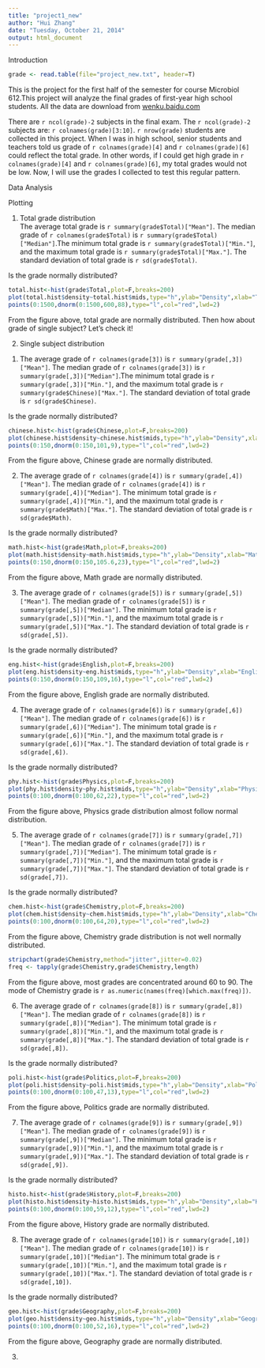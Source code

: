 ```yaml
---
title: "project1_new"
author: "Hui Zhang"
date: "Tuesday, October 21, 2014"
output: html_document
---
```


Introduction 
```r
grade <- read.table(file="project_new.txt", header=T)

```
This is the project for the first half of the semester for course Microbiol 612.This project will analyze the final grades of first-year high school students. All the data are download from [wenku.baidu.com](http://wenku.baidu.com/view/09f6dc3752ea551811a68727.html)      

There are `r ncol(grade)-2` subjects in the final exam. The `r ncol(grade)-2` subjects are: `r colnames(grade)[3:10]`. `r nrow(grade)` students are collected in this project. When I was in high school, senior students and teachers told us grade of `r colnames(grade)[4]` and `r colnames(grade)[6]` could reflect the total grade. In other words, if I could get high grade in `r colnames(grade)[4]` and `r colnames(grade)[6]`, my total grades would not be low. Now, I will use the grades I collected to test this regular pattern.


Data Analysis    

Plotting    

1. Total grade distribution    
The average total grade is `r summary(grade$Total)["Mean"]`. The median grade of `r colnames(grade$Total)` is `r summary(grade$Total)["Median"]`.The minimum total grade is `r summary(grade$Total)["Min."]`, and the maximum total grade is `r summary(grade$Total)["Max."]`. The standard deviation of total grade is `r sd(grade$Total)`.     

Is the grade normally distributed?
      
```r
total.hist<-hist(grade$Total,plot=F,breaks=200)
plot(total.hist$density~total.hist$mids,type="h",ylab="Density",xlab="Total grade",main="Total Grade Distribution")
points(0:1500,dnorm(0:1500,600,88),type="l",col="red",lwd=2)

```
       
From the figure above, total grade are normally distributed. Then how about grade of single subject? Let's check it!      

2. Single subject distribution     
(1) The average grade of `r colnames(grade[3])` is `r summary(grade[,3])["Mean"]`. The median grade of `r colnames(grade[3])` is `r summary(grade[,3])["Median"]`.The minimum total grade is `r summary(grade[,3])["Min."]`, and the maximum total grade is `r summary(grade$Chinese)["Max."]`. The standard deviation of total grade is `r sd(grade$Chinese)`.     

Is the grade normally distributed?
      
```r
chinese.hist<-hist(grade$Chinese,plot=F,breaks=200)
plot(chinese.hist$density~chinese.hist$mids,type="h",ylab="Density",xlab="Chinese grade",main="Chinese Grade Distribution")
points(0:150,dnorm(0:150,101,9),type="l",col="red",lwd=2)

```
       
From the figure above, Chinese grade are normally distributed.     

(2) The average grade of `r colnames(grade[4])` is `r summary(grade[,4])["Mean"]`. The median grade of `r colnames(grade[4])` is `r summary(grade[,4])["Median"]`. The minimum total grade is `r summary(grade[,4])["Min."]`, and the maximum total grade is `r summary(grade$Math)["Max."]`. The standard deviation of total grade is `r sd(grade$Math)`.     

Is the grade normally distributed?
      
```r
math.hist<-hist(grade$Math,plot=F,breaks=200)
plot(math.hist$density~math.hist$mids,type="h",ylab="Density",xlab="Math grade",main="Math Grade Distribution")
points(0:150,dnorm(0:150,105.6,23),type="l",col="red",lwd=2)

```
       
From the figure above, Math grade are normally distributed.     

(3) The average grade of `r colnames(grade[5])` is `r summary(grade[,5])["Mean"]`. The median grade of `r colnames(grade[5])` is `r summary(grade[,5])["Median"]`. The minimum total grade is `r summary(grade[,5])["Min."]`, and the maximum total grade is `r summary(grade[,5])["Max."]`. The standard deviation of total grade is `r sd(grade[,5])`.     

Is the grade normally distributed?
      
```r
eng.hist<-hist(grade$English,plot=F,breaks=200)
plot(eng.hist$density~eng.hist$mids,type="h",ylab="Density",xlab="English grade",main="English Grade Distribution")
points(0:150,dnorm(0:150,109,16),type="l",col="red",lwd=2)

```
       
From the figure above, English grade are normally distributed.    

(4) The average grade of `r colnames(grade[6])` is `r summary(grade[,6])["Mean"]`. The median grade of `r colnames(grade[6])` is `r summary(grade[,6])["Median"]`. The minimum total grade is `r summary(grade[,6])["Min."]`, and the maximum total grade is `r summary(grade[,6])["Max."]`. The standard deviation of total grade is `r sd(grade[,6])`.     

Is the grade normally distributed?
      
```r
phy.hist<-hist(grade$Physics,plot=F,breaks=200)
plot(phy.hist$density~phy.hist$mids,type="h",ylab="Density",xlab="Physics grade",main="Physics Grade Distribution")
points(0:100,dnorm(0:100,62,22),type="l",col="red",lwd=2)

```
       
From the figure above, Physics grade distribution almost follow normal distribution.    

(5) The average grade of `r colnames(grade[7])` is `r summary(grade[,7])["Mean"]`. The median grade of `r colnames(grade[7])` is `r summary(grade[,7])["Median"]`. The minimum total grade is `r summary(grade[,7])["Min."]`, and the maximum total grade is `r summary(grade[,7])["Max."]`. The standard deviation of total grade is `r sd(grade[,7])`.     

Is the grade normally distributed?
      
```r
chem.hist<-hist(grade$Chemistry,plot=F,breaks=200)
plot(chem.hist$density~chem.hist$mids,type="h",ylab="Density",xlab="Chemistry grade",main="Chemistry Grade Distribution")
points(0:100,dnorm(0:100,64,20),type="l",col="red",lwd=2)

```
       
From the figure above, Chemistry grade distribution is not well normally distributed.       
```r
stripchart(grade$Chemistry,method="jitter",jitter=0.02)
freq <- tapply(grade$Chemistry,grade$Chemistry,length)
```
        
From the figure above, most grades are concentrated around 60 to 90. The mode of Chemistry grade is `r as.numeric(names(freq)[which.max(freq)])`.
       
       
(6) The average grade of `r colnames(grade[8])` is `r summary(grade[,8])["Mean"]`. The median grade of `r colnames(grade[8])` is `r summary(grade[,8])["Median"]`. The minimum total grade is `r summary(grade[,8])["Min."]`, and the maximum total grade is `r summary(grade[,8])["Max."]`. The standard deviation of total grade is `r sd(grade[,8])`.     

Is the grade normally distributed?
      
```r
poli.hist<-hist(grade$Politics,plot=F,breaks=200)
plot(poli.hist$density~poli.hist$mids,type="h",ylab="Density",xlab="Politics grade",main="Politics Grade Distribution")
points(0:100,dnorm(0:100,47,13),type="l",col="red",lwd=2)

```
       
From the figure above, Politics grade are normally distributed.     

(7) The average grade of `r colnames(grade[9])` is `r summary(grade[,9])["Mean"]`. The median grade of `r colnames(grade[9])` is `r summary(grade[,9])["Median"]`. The minimum total grade is `r summary(grade[,9])["Min."]`, and the maximum total grade is `r summary(grade[,9])["Max."]`. The standard deviation of total grade is `r sd(grade[,9])`.     

Is the grade normally distributed?
      
```r
histo.hist<-hist(grade$History,plot=F,breaks=200)
plot(histo.hist$density~histo.hist$mids,type="h",ylab="Density",xlab="History grade",main="History Grade Distribution")
points(0:100,dnorm(0:100,59,12),type="l",col="red",lwd=2)

```
       
From the figure above, History grade are normally distributed.      

(8) The average grade of `r colnames(grade[10])` is `r summary(grade[,10])["Mean"]`. The median grade of `r colnames(grade[10])` is `r summary(grade[,10])["Median"]`. The minimum total grade is `r summary(grade[,10])["Min."]`, and the maximum total grade is `r summary(grade[,10])["Max."]`. The standard deviation of total grade is `r sd(grade[,10])`.     

Is the grade normally distributed?
      
```r
geo.hist<-hist(grade$Geography,plot=F,breaks=200)
plot(geo.hist$density~geo.hist$mids,type="h",ylab="Density",xlab="Geography grade",main="Geography Grade Distribution")
points(0:100,dnorm(0:100,52,16),type="l",col="red",lwd=2)

```
       
From the figure above, Geography grade are normally distributed.     

3. 






